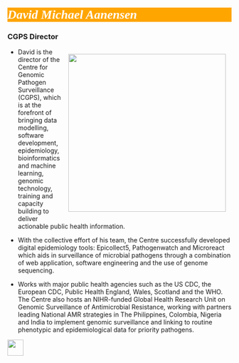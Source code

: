 # ***David Michael Aanensen*** {style="background: orange; color: white; font-family: ui-serif;"}

### CGPS Director

![](/img/david_cgps.jpg){style="float: right; padding: 0.9em;" width="354"}

-   David is the director of the Centre for Genomic Pathogen Surveillance (CGPS), which is at the forefront of bringing data modelling, software development, epidemiology, bioinformatics and machine learning, genomic technology, training and capacity building to deliver actionable public health information.

-   With the collective effort of his team, the Centre successfully developed digital epidemiology tools: Epicollect5, Pathogenwatch and Microreact which aids in surveillance of microbial pathogens through a combination of web application, software engineering and the use of genome sequencing.

-   Works with major public health agencies such as the US CDC, the European CDC, Public Health England, Wales, Scotland and the WHO. The Centre also hosts an NIHR-funded Global Health Research Unit on Genomic Surveillance of Antimicrobial Resistance, working with partners leading National AMR strategies in The Philippines, Colombia, Nigeria and India to implement genomic surveillance and linking to routine phenotypic and epidemiological data for priority pathogens.

[![](images/back-button-arrow-ef9013.png){fig-alt="Go Back" fig-align="left" width="36"}](speakers.qmd)
